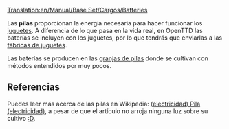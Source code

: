 [[Translation:en/Manual/Base Set/Cargos/Batteries]]

{{es/Manual/Base Set/Cargos/Carga| carga  = Pilas
| imagen = en/Manual/Base Set/Cargos/Batteries.png
| producida =[[es/Manual/Base Set/Industries/Granja de pilas|Granja de pilas]]
| aceptada  =[[es/Manual/Base Set/Industries/Fábrica de juguetes|Fábrica de juguetes]]
}}

Las '''pilas''' proporcionan la energía necesaria para hacer funcionar los [[es/Manual/Base Set/Cargos/Juguetes|juguetes]]. A diferencia de lo que pasa en la vida real, en OpenTTD las baterías se incluyen con los juguetes, por lo que tendrás que enviarlas a las [[es/Manual/Base Set/Industries/Fábrica de juguetes|fábricas de juguetes]].

Las baterías se producen en las [[es/Manual/Base Set/Industries/Granja de pilas|granjas de pilas]] donde se cultivan con métodos entendidos por muy pocos.

==Referencias==
Puedes leer más acerca de las pilas en Wikipedia: [https://www.wikipedia.org/wiki/es:Pila (electricidad) Pila (electricidad)], a pesar de que el artículo no arroja ninguna luz sobre su cultivo [[en/Emoticon|:D]].